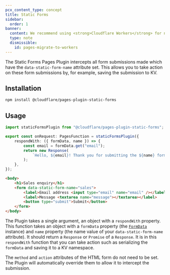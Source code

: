 ```yaml
---
pcx_content_type: concept
title: Static Forms
sidebar:
  order: 1
banner:
  content: We recommend using <strong>Cloudflare Workers</strong> for new projects. For existing Pages projects, see our <a href="/workers/static-assets/migrate-from-pages/">migration guide</a> and <a href="/workers/static-assets/migrate-from-pages/#compatibility-matrix">compatibility matrix</a>.
  type: note
  dismissible:
    id: pages-migrate-to-workers
---
```


The Static Forms Pages Plugin intercepts all form submissions made which have the `data-static-form-name` attribute set. This allows you to take action on these form submissions by, for example, saving the submission to KV.

## Installation

```sh
npm install @cloudflare/pages-plugin-static-forms
```

## Usage

```typescript
import staticFormsPlugin from "@cloudflare/pages-plugin-static-forms";

export const onRequest: PagesFunction = staticFormsPlugin({
	respondWith: ({ formData, name }) => {
		const email = formData.get("email");
		return new Response(
			`Hello, ${email}! Thank you for submitting the ${name} form.`,
		);
	},
});
```

```html
<body>
	<h1>Sales enquiry</h1>
	<form data-static-form-name="sales">
		<label>Email address <input type="email" name="email" /></label>
		<label>Message <textarea name="message"></textarea></label>
		<button type="submit">Submit</button>
	</form>
</body>
```

The Plugin takes a single argument, an object with a `respondWith` property. This function takes an object with a `formData` property (the [`FormData`](https://developer.mozilla.org/en-US/docs/Web/API/FormData) instance) and `name` property (the name value of your `data-static-form-name` attribute). It should return a `Response` or `Promise` of a `Response`. It is in this `respondWith` function that you can take action such as serializing the `formData` and saving it to a KV namespace.

The `method` and `action` attributes of the HTML form do not need to be set. The Plugin will automatically override them to allow it to intercept the submission.
